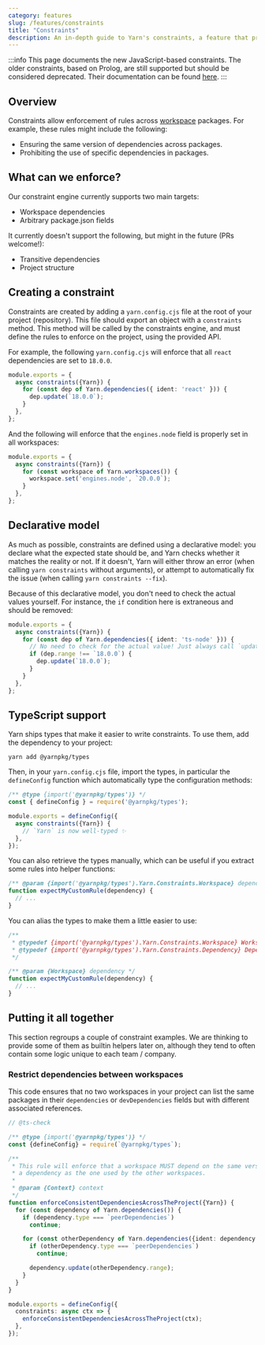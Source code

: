 ```yaml
---
category: features
slug: /features/constraints
title: "Constraints"
description: An in-depth guide to Yarn's constraints, a feature that provides an easy way to enforce common rules across a project.
---
```


:::info
This page documents the new JavaScript-based constraints. The older constraints, based on Prolog, are still supported but should be considered deprecated. Their documentation can be found [here](https://v3.yarnpkg.com/features/constraints).
:::

## Overview

Constraints allow enforcement of rules across [workspace](/features/workspaces) packages. For example, these rules might include the following:

* Ensuring the same version of dependencies across packages.
* Prohibiting the use of specific dependencies in packages.

## What can we enforce?

Our constraint engine currently supports two main targets:

- Workspace dependencies
- Arbitrary package.json fields

It currently doesn't support the following, but might in the future (PRs welcome!):

- Transitive dependencies
- Project structure

## Creating a constraint

Constraints are created by adding a `yarn.config.cjs` file at the root of your project (repository). This file should export an object with a `constraints` method. This method will be called by the constraints engine, and must define the rules to enforce on the project, using the provided API.

For example, the following `yarn.config.cjs` will enforce that all `react` dependencies are set to `18.0.0`.

```ts
module.exports = {
  async constraints({Yarn}) {
    for (const dep of Yarn.dependencies({ ident: 'react' })) {
      dep.update(`18.0.0`);
    }
  },
};
```

And the following will enforce that the `engines.node` field is properly set in all workspaces:

```ts
module.exports = {
  async constraints({Yarn}) {
    for (const workspace of Yarn.workspaces()) {
      workspace.set('engines.node', `20.0.0`);
    }
  },
};
```

## Declarative model

As much as possible, constraints are defined using a declarative model: you declare what the expected state should be, and Yarn checks whether it matches the reality or not. If it doesn't, Yarn will either throw an error (when calling `yarn constraints` without arguments), or attempt to automatically fix the issue (when calling `yarn constraints --fix`).

Because of this declarative model, you don't need to check the actual values yourself. For instance, the `if` condition here is extraneous and should be removed:

```ts
module.exports = {
  async constraints({Yarn}) {
    for (const dep of Yarn.dependencies({ ident: 'ts-node' })) {
      // No need to check for the actual value! Just always call `update`.
      if (dep.range !== `18.0.0`) {
        dep.update(`18.0.0`);
      }
    }
  },
};
```

## TypeScript support

Yarn ships types that make it easier to write constraints. To use them, add the dependency to your project:

```commandline
yarn add @yarnpkg/types
```

Then, in your `yarn.config.cjs` file, import the types, in particular the `defineConfig` function which automatically type the configuration methods:

```ts
/** @type {import('@yarnpkg/types')} */
const { defineConfig } = require('@yarnpkg/types');

module.exports = defineConfig({
  async constraints({Yarn}) {
    // `Yarn` is now well-typed ✨
  },
});
```

You can also retrieve the types manually, which can be useful if you extract some rules into helper functions:

```ts
/** @param {import('@yarnpkg/types').Yarn.Constraints.Workspace} dependency */
function expectMyCustomRule(dependency) {
  // ...
}
```

You can alias the types to make them a little easier to use:

```ts
/**
 * @typedef {import('@yarnpkg/types').Yarn.Constraints.Workspace} Workspace
 * @typedef {import('@yarnpkg/types').Yarn.Constraints.Dependency} Dependency
 */

/** @param {Workspace} dependency */
function expectMyCustomRule(dependency) {
  // ...
}
```

## Putting it all together

This section regroups a couple of constraint examples. We are thinking to provide some of them as builtin helpers later on, although they tend to often contain some logic unique to each team / company.

### Restrict dependencies between workspaces

This code ensures that no two workspaces in your project can list the same packages in their `dependencies` or `devDependencies` fields but with different associated references.

```ts
// @ts-check

/** @type {import('@yarnpkg/types')} */
const {defineConfig} = require(`@yarnpkg/types`);

/**
 * This rule will enforce that a workspace MUST depend on the same version of
 * a dependency as the one used by the other workspaces.
 *
 * @param {Context} context
 */
function enforceConsistentDependenciesAcrossTheProject({Yarn}) {
  for (const dependency of Yarn.dependencies()) {
    if (dependency.type === `peerDependencies`)
      continue;

    for (const otherDependency of Yarn.dependencies({ident: dependency.ident})) {
      if (otherDependency.type === `peerDependencies`)
        continue;

      dependency.update(otherDependency.range);
    }
  }
}

module.exports = defineConfig({
  constraints: async ctx => {
    enforceConsistentDependenciesAcrossTheProject(ctx);
  },
});
```
